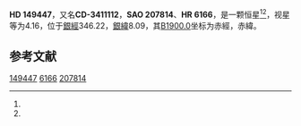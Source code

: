 {{Starbox begin
| name = HD 149447
}}
{{Starbox observe
| epoch = [[J2000.0|J2000.0]]
| constell = {{星座名待查}}<ref name=SIMBAD>{{cite web
 | url=http://simbad.u-strasbg.fr/simbad/sim-id?Ident=HR+6166
 | title =Pulsating variable Star
 | publisher=Centre de Données astronomiques de Strasbourg
 | work=SIMBAD
 | accessdate=2012-07-13}}</ref><ref name=DATA>{{cite web
 | url=http://vizier.u-strasbg.fr/viz-bin/VizieR-5?-out.add=.&-source=5050&-corr=PK=HR&-out.max=9999&HR=6166
 | title=VizieR Detailed Page
 | accessdate=2012-07-13
 | archive-date=2016-03-05
 | archive-url=https://web.archive.org/web/20160305032507/http://vizier.u-strasbg.fr/viz-bin/VizieR-5?-out.add=.&-source=5050&-corr=PK=HR&-out.max=9999&HR=6166
 | dead-url=no
 }}</ref>
| 星官 = 
| ra = {{RA|16|36|22.5}}<ref name=SIMBAD /><ref name=DATA />
| dec = {{DEC|-35|15|20}}<ref name=SIMBAD /><ref name=DATA />
| appmag_v = 4.16<ref name=SIMBAD /><ref name=DATA />
}}
{{Starbox character
| class = K6III<ref name=SIMBAD /><ref name=DATA />
| b-v = 1.57<ref name=SIMBAD /><ref name=DATA />
| u-b = 1.94<ref name=SIMBAD /><ref name=DATA />
| r-i = 1<ref name=SIMBAD /><ref name=DATA />
| variable = 
}}
{{Starbox astrometry
| radial_v = 1.94
| prop_mo_ra = -2
| parallax = 0.022
| p_error = 
}}
{{Starbox catalog
| names =CD-3411112，[[SAO星表|SAO]] 207814，[[HD星表|HD]] 149447，[[HR星表|HR]] 6166}}
{{Starbox reference |Simbad=HR+6166}}
{{Starbox end}}

'''HD 149447'''，又名'''CD-3411112'''，'''SAO 207814'''、'''HR 6166'''，是一颗恒星<ref name=SIMBAD /><ref name=DATA />，视星等为4.16，位于[[銀道座標系|銀經]]346.22，[[銀道座標系|銀緯]]8.09，其[[B1900.0|B1900.0]]坐标为赤經{{RA|16|29|47.5}}，赤緯{{DEC|-35|8.09|58}}。

== 参考文献 ==
{{reflist}}

{{star-stub}}

[[Category:HD和HDE天體|149447]]
[[Category:HR天體|6166]]
[[Category:SAO天體|207814]]